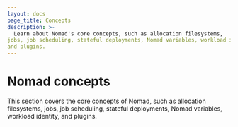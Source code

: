 ```yaml
---
layout: docs
page_title: Concepts
description: >-
  Learn about Nomad's core concepts, such as allocation filesystems,
jobs, job scheduling, stateful deployments, Nomad variables, workload identity,
and plugins.
---
```


# Nomad concepts

This section covers the core concepts of Nomad, such as allocation filesystems,
jobs, job scheduling, stateful deployments, Nomad variables, workload identity,
and plugins.
